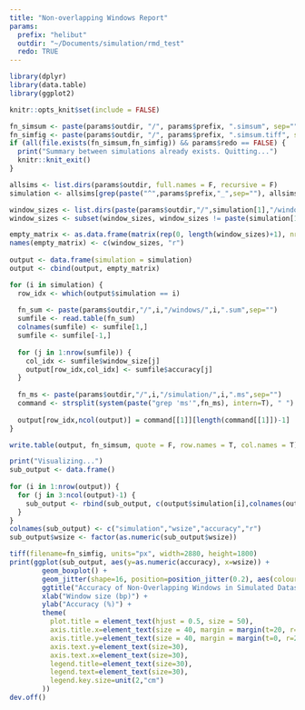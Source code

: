 ```yaml
---
title: "Non-overlapping Windows Report"
params:
  prefix: "helibut"
  outdir: "~/Documents/simulation/rmd_test"
  redo: TRUE
---
```


```r
library(dplyr)
library(data.table)
library(ggplot2)

knitr::opts_knit$set(include = FALSE)
```

```r
fn_simsum <- paste(params$outdir, "/", params$prefix, ".simsum", sep="")
fn_simfig <- paste(params$outdir, "/", params$prefix, ".simsum.tiff", sep="")
if (all(file.exists(fn_simsum,fn_simfig)) && params$redo == FALSE) {
  print("Summary between simulations already exists. Quitting...")
  knitr::knit_exit()
}

allsims <- list.dirs(params$outdir, full.names = F, recursive = F)
simulation <- allsims[grep(paste("^",params$prefix,"_",sep=""), allsims)]

window_sizes <- list.dirs(paste(params$outdir,"/",simulation[1],"/windows/",sep=""), full.names = F, recursive = F)
window_sizes <- subset(window_sizes, window_sizes != paste(simulation[1],".summary",sep=""))

empty_matrix <- as.data.frame(matrix(rep(0, length(window_sizes)+1), nrow=length(simulation), ncol=length(window_sizes)+1))
names(empty_matrix) <- c(window_sizes, "r")
  
output <- data.frame(simulation = simulation)
output <- cbind(output, empty_matrix)

for (i in simulation) {
  row_idx <- which(output$simulation == i)
  
  fn_sum <- paste(params$outdir,"/",i,"/windows/",i,".sum",sep="")
  sumfile <- read.table(fn_sum)
  colnames(sumfile) <- sumfile[1,]
  sumfile <- sumfile[-1,]
  
  for (j in 1:nrow(sumfile)) {
    col_idx <- sumfile$window_size[j]
    output[row_idx,col_idx] <- sumfile$accuracy[j]
  }
  
  fn_ms <- paste(params$outdir,"/",i,"/simulation/",i,".ms",sep="")
  command <- strsplit(system(paste("grep 'ms'",fn_ms), intern=T), " ")
  
  output[row_idx,ncol(output)] = command[[1]][length(command[[1]])-1]
}

write.table(output, fn_simsum, quote = F, row.names = T, col.names = T)

print("Visualizing...")
sub_output <- data.frame()
  
for (i in 1:nrow(output)) {
  for (j in 3:ncol(output)-1) {
    sub_output <- rbind(sub_output, c(output$simulation[i],colnames(output[j]),output[i,j],output[i,ncol(output)]))
  }
}
colnames(sub_output) <- c("simulation","wsize","accuracy","r")
sub_output$wsize <- factor(as.numeric(sub_output$wsize))

tiff(filename=fn_simfig, units="px", width=2880, height=1800)
print(ggplot(sub_output, aes(y=as.numeric(accuracy), x=wsize)) + 
        geom_boxplot() +
        geom_jitter(shape=16, position=position_jitter(0.2), aes(colour=r), size=5) +
        ggtitle("Accuracy of Non-Overlapping Windows in Simulated Dataset") + 
        xlab("Window size (bp)") +
        ylab("Accuracy (%)") +
        theme(
          plot.title = element_text(hjust = 0.5, size = 50),
          axis.title.x=element_text(size = 40, margin = margin(t=20, r=0, b=0, l=0)),
          axis.title.y=element_text(size = 40, margin = margin(t=0, r=20, b=0, l=0)),
          axis.text.y=element_text(size=30),
          axis.text.x=element_text(size=30),
          legend.title=element_text(size=30),
          legend.text=element_text(size=30),
          legend.key.size=unit(2,"cm")
        ))
dev.off()
```
